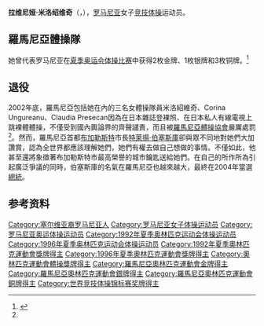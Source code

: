 {{NoteTA|G1=Sports}}
{{Infobox gymnast
|gymnastname= 拉維尼婭·米洛紹維奇<br><small>Lavinia Miloșovici</small>
|image=Miloşovici, Ónodi, Lysenko 1992 Olympics.jpg
|caption = [[1992年夏季奧林匹克運動會|1992年夏季奧林匹克運動會]]時的米洛紹維奇（左）
|fullname= Lavinia Corina Miloșovici
|nickname= 金絲雀<ref name = "男極圈">{{Cite web|title=熱爆日：體操天后睏身睇肉界|url=http://orientaldaily.on.cc/archive/20070923/fea/fea_c15cnt.html|accessdate=2022-01-03|work=[[東方日報|東方日報]]|archive-date=2022-01-03|archive-url=https://archive.today/20220103051558/http://orientaldaily.on.cc/archive/20070923/fea/fea_c15cnt.html|dead-url=no}}</ref>、米洛
|country= {{Flagcountry|ROU}}
|formercountry=
|birthdate= {{birth date and age|mf=yes|1976|10|21}}
|birthplace= {{flag|Romania|1965}}[[蒂米什縣|蒂米什縣]][[盧戈日|盧戈日]]市
|hometown=
|height=
|discipline= 競技體操
|level=
|natlteam=
|gym=国家训练中心
|collegeteam=
|headcoach=
|assistcoach=
|formercoach= {{link-en|Octavian Bellu|Octavian Bellu}}
|choreographer=
|music=
|eponymousskills=
|retired= 1997年
|show-medals = yes
|medaltemplates= <!-- see [[Template:MedalRelatedTemplates|Template:MedalRelatedTemplates]] -->
{{MedalCompetition|[[奧林匹克運動會|奧林匹克運動會]]}}
{{MedalGold|1992年巴塞羅那|跳馬}}
{{MedalGold|1992年巴塞羅那|自由體操}}
{{MedalSilver|1992年巴塞羅那|團體}}
{{MedalBronze|1992年巴塞羅那|全能}}
{{MedalBronze|1996年亞特蘭大|團體}}
{{MedalBronze|1996年亞特蘭大|全能}}
}}

'''拉维尼娅·米洛绍维奇'''（{{lang-ro|Lavinia Corina Miloșovici}}，{{bd|1976年|10月21日||}}），[[罗马尼亚|罗马尼亚]]女子[[竞技体操|竞技体操]]运动员。

==羅馬尼亞體操隊==
她曾代表罗马尼亚在[[夏季奥运会体操比赛|夏季奥运会体操比赛]]中获得2枚金牌、1枚银牌和3枚铜牌。<ref>{{Cite web|title=Lavinia MILOSOVICI|url=https://www.olympic.org/lavinia-milosovici|accessdate=2021-04-02|work=International Olympic Committee|archive-date=2017-03-27|archive-url=https://web.archive.org/web/20170327131830/https://www.olympic.org/lavinia-milosovici|dead-url=no}}</ref>

==退役==
2002年底，羅馬尼亞包括她在內的三名女體操隊員米洛紹維奇、Corina Ungureanu、Claudia Presecan因為在日本雜誌登裸照、在日本私人有線電視上跳裸體體操，不僅受到國內輿論界的齊聲譴責，而且被[[羅馬尼亞體操協會|羅馬尼亞體操協會]]嚴厲處罰<ref name = "男極圈" />。然而，羅馬尼亞首都[[布加勒斯特|布加勒斯特]]市長[[特萊揚·伯塞斯庫|特萊揚·伯塞斯庫]]卻與眾不同地對她們大加讚賞，認為全世界都應該理解她們，她們有權去做自己想做的事情。不僅如此，他甚至還將象徵著布加勒斯特市最高榮譽的城市鑰匙送給她們。在自己的所作所為引起廣泛爭議的同時，伯塞斯庫的名氣在羅馬尼亞也越來越大，最終在2004年當選[[羅馬尼亞總統|總統]]。

== 参考资料 ==
{{reflist}}

{{奥林匹克运动会体操比赛女子跳马冠军}}
{{奥林匹克运动会体操比赛女子自由体操冠军}}
{{世界竞技体操锦标赛女子跳马冠军}}
{{世界竞技体操锦标赛女子平衡木冠军}}
{{世界竞技体操锦标赛女子高低杠冠军}}
{{世界竞技体操锦标赛女子团体全能冠军|1994|1995}}

{{Authority control}}
{{DEFAULTSORT:Miloșovici, Lavinia}}
[[Category:塞尔维亚裔罗马尼亚人|Category:塞尔维亚裔罗马尼亚人]]
[[Category:罗马尼亚女子体操运动员|Category:罗马尼亚女子体操运动员]]
[[Category:罗马尼亚奥运体操运动员|Category:罗马尼亚奥运体操运动员]]
[[Category:1992年夏季奥林匹克运动会体操运动员|Category:1992年夏季奥林匹克运动会体操运动员]]
[[Category:1996年夏季奥林匹克运动会体操运动员|Category:1996年夏季奥林匹克运动会体操运动员]]
[[Category:1992年夏季奧林匹克運動會獎牌得主|Category:1992年夏季奧林匹克運動會獎牌得主]]
[[Category:1996年夏季奧林匹克運動會獎牌得主|Category:1996年夏季奧林匹克運動會獎牌得主]]
[[Category:奧林匹克運動會體操獎牌得主|Category:奧林匹克運動會體操獎牌得主]]
[[Category:羅馬尼亞奧林匹克運動會金牌得主|Category:羅馬尼亞奧林匹克運動會金牌得主]]
[[Category:羅馬尼亞奧林匹克運動會銀牌得主|Category:羅馬尼亞奧林匹克運動會銀牌得主]]
[[Category:羅馬尼亞奧林匹克運動會銅牌得主|Category:羅馬尼亞奧林匹克運動會銅牌得主]]
[[Category:世界竞技体操锦标赛奖牌得主|Category:世界竞技体操锦标赛奖牌得主]]